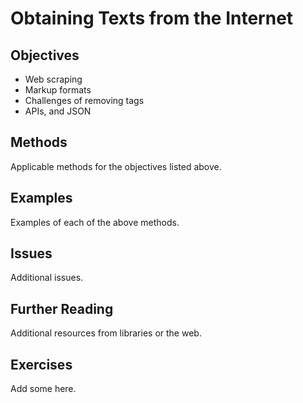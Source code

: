 # Obtaining Texts from the Internet {#acquire-internet}

## Objectives

-   Web scraping
-   Markup formats
-   Challenges of removing tags
-   APIs, and JSON

## Methods

Applicable methods for the objectives listed above.

## Examples

Examples of each of the above methods.

## Issues

Additional issues.

## Further Reading

Additional resources from libraries or the web.

## Exercises

Add some here.
